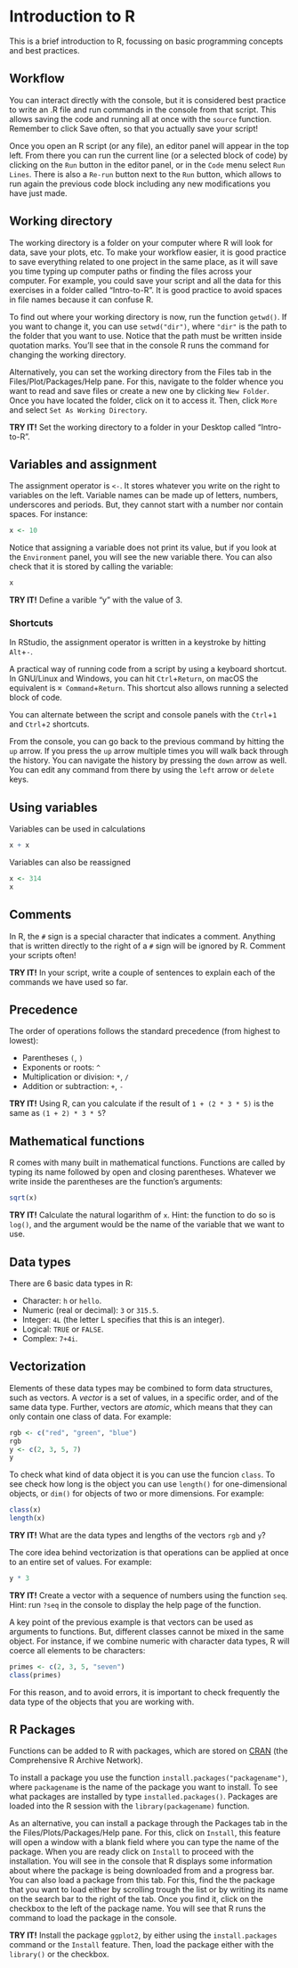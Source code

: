 # Introduction to R {#rintro}

This is a brief introduction to R, focussing on basic programming concepts and best practices.

## Workflow

You can interact directly with the console, but it is considered best practice to write an .R file and run commands in the console from that script. This allows saving the code and running all at once with the `source` function. Remember to click Save often, so that you actually save your script!


Once you open an R script (or any file), an editor panel will appear in the top left. From there you can run the current line (or a selected block of code) by clicking on the `Run` button in the editor panel, or in the `Code` menu select `Run Lines`. There is also a `Re-run` button next to the `Run` button, which allows to run again the previous code block including any new modifications you have just made.

## Working directory

The working directory is a folder on your computer where R will look for data, save your plots, etc. To make your workflow easier, it is good practice to save everything related to one project in the same place, as it will save you time typing up computer paths or finding the files across your computer. For example, you could save your script and all the data for this exercises in a folder called "Intro-to-R". It is good practice to avoid spaces in file names because it can confuse R.

To find out where your working directory is now, run the function `getwd()`. If you want to change it, you can use `setwd("dir")`, where `"dir"` is the path to the folder that you want to use. Notice that the path must be written inside quotation marks. You'll see that in the console R runs the command for changing the working directory. 

Alternatively, you can set the working directory from the Files tab in the Files/Plot/Packages/Help pane. For this, navigate to the folder whence you want to read and save files or create a new one by clicking `New Folder`. Once you have located the folder, click on it to access it. Then, click `More` and select `Set As Working Directory`. 

**TRY IT!** Set the working directory to a folder in your Desktop called "Intro-to-R". 

## Variables and assignment

The assignment operator is `<-`. It stores whatever you write on the right to variables on
the left. Variable names can be made up of letters, numbers, underscores and periods. But, they cannot start with a number nor contain spaces. For instance:

```r
x <- 10
```

Notice that assigning a variable does not print its value, 
but if you look at the `Environment` panel, you will see the new variable there.
You can also check that it is stored by calling the variable:

```r
x 
```

**TRY IT!** Define a varible "y" with the value of 3. 

### Shortcuts

In RStudio, the assignment operator is written in a keystroke by hitting `Alt`+`-`.

A practical way of running code from a script by using a keyboard shortcut. In GNU/Linux and Windows, you can hit `Ctrl`+`Return`, on macOS the equivalent is `⌘ Command`+`Return`. This shortcut also allows running a selected block of code. 

You can alternate between the script and console panels with the `Ctrl`+`1` and `Ctrl`+`2` shortcuts.

From the console, you can go back to the previous command by hitting the `up` arrow. If you press the `up` arrow multiple times you will walk back through the history. You can navigate the history by pressing the `down` arrow as well. You can edit any command from there by using the `left` arrow or `delete` keys.

## Using variables

Variables can be used in calculations

```r
x + x
```

Variables can also be reassigned

```r
x <- 314
x
```

## Comments

In R, the `#` sign is a special character that indicates a comment. Anything that is written directly to the right of a `#` sign will be ignored by R. Comment your scripts often!

**TRY IT!** In your script, write a couple of sentences to explain each of the commands we have used so far.

## Precedence

The order of operations follows the standard precedence (from highest to lowest):

* Parentheses `(`, `)`
* Exponents or roots: `^`
* Multiplication or division: `*`, `/`
* Addition or subtraction: `+`, `-`

**TRY IT!** Using R, can you calculate if the result of `1 + (2 * 3 * 5)` is the same as `(1 + 2) * 3 * 5`? 

## Mathematical functions

R comes with many built in mathematical functions. Functions are called by typing its name followed by open and closing parentheses. Whatever we write inside the parentheses are the function's arguments:

```r
sqrt(x)
```

**TRY IT!** Calculate the natural logarithm of `x`. Hint: the function to do so is `log()`, and the argument would be the name of the variable that we want to use.

## Data types

There are 6 basic data types in R:

* Character: `h` or `hello`.
* Numeric (real or decimal): `3` or `315.5`.
* Integer: `4L` (the letter L specifies that this is an integer).
* Logical: `TRUE` or `FALSE`.
* Complex: `7+4i`.

## Vectorization

Elements of these data types may be combined to form data structures, such as vectors.
A *vector* is a set of values, in a specific order, and of the same data type. 
Further, vectors are *atomic*, which means that they can only contain one class of data.
For example:

```r
rgb <- c("red", "green", "blue")
rgb
y <- c(2, 3, 5, 7)
y
```

To check what kind of data object it is you can use the funcion `class`. To see check how long is the object you can use `length()` for one-dimensional objects, or `dim()` for objects of two or more dimensions. For example:

```r
class(x)
length(x)
```

**TRY IT!** What are the data types and lengths of the vectors `rgb` and `y`?

The core idea behind vectorization is that operations can be applied at once 
to an entire set of values. For example:

```r
y * 3
```

**TRY IT!** Create a vector with a sequence of numbers using the function `seq`. Hint: run `?seq` in the console to display the help page of the function.

A key point of the previous example is that vectors can be used as arguments to functions. But, different classes cannot be mixed in the same object. For instance, if we combine numeric with character data types, R will coerce all elements to be characters:

```r
primes <- c(2, 3, 5, "seven")
class(primes)
```

For this reason, and to avoid errors, it is important to check frequently the data type of the objects that you are working with.

## R Packages

Functions can be added to R with packages, which are stored on [CRAN](https://cran.r-project.org/web/packages/index.html) (the Comprehensive R Archive Network). 

To install a package you use the function `install.packages("packagename")`, where `packagename` is the name of the package you want to install. To see what packages are installed by type `installed.packages()`. Packages are loaded into the R session with the `library(packagename)` function. 

As an alternative, you can install a package through the Packages tab in the the Files/Plots/Packages/Help pane. For this, click on `Install`, this feature will open a window with a blank field where you can type the name of the package. When you are ready click on `Install` to proceed with the installation. You will see in the console that R displays some information about where the package is being downloaded from and a progress bar. You can also load a package from this tab. For this, find the the package that you want to load either by scrolling trough the list or by writing its name on the search bar to the right of the tab. Once you find it, click on the checkbox to the left of the package name. You will see that R runs the command to load the package in the console. 

**TRY IT!** Install the package `ggplot2`, by either using the `install.packages` command or the `Install` feature. Then, load the package either with the `library()` or the checkbox. 

